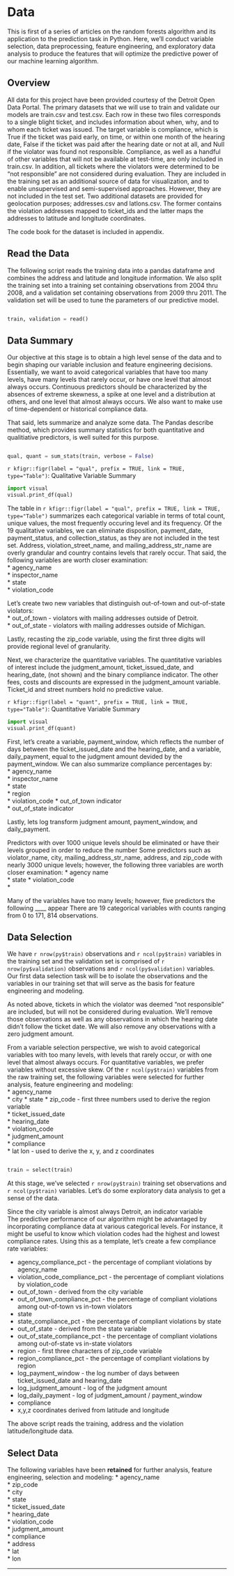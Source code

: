 # Data
This is first of a series of articles on the random forests algorithm and its application to the prediction task in Python. Here, we'll conduct variable selection, data preprocessing, feature engineering, and exploratory data analysis to produce the features that will optimize the predictive power of our machine learning algorithm.

## Overview
All data for this project have been provided courtesy of the Detroit Open Data Portal. The primary datasets that we will use to train and validate our models are train.csv and test.csv. Each row in these two files corresponds to a single blight ticket, and includes information about when, why, and to whom each ticket was issued. The target variable is compliance, which is True if the ticket was paid early, on time, or within one month of the hearing date, False if the ticket was paid after the hearing date or not at all, and Null if the violator was found not responsible. Compliance, as well as a handful of other variables that will not be available at test-time, are only included in train.csv. In addition, all tickets where the violators were determined to be "not responsible" are not considered during evaluation. They are included in the training set as an additional source of data for visualization, and to enable unsupervised and semi-supervised approaches. However, they are not included in the test set. Two additional datasets are provided for geolocation purposes; addresses.csv and latlons.csv. The former contains the violation addresses mapped to ticket_ids and the latter maps the addresses to latitude and longitude coordinates. 

The code book for the dataset is included in appendix.

## Read the Data
The following script reads the training data into a pandas dataframe and combines the address and latitude and longitude information. We also split the training set into a training set containing observations from 2004 thru 2008, and a validation set containing observations from 2009 thru 2011. The validation set will be used to tune the parameters of our predictive model.

```python
```

```python
train, validation = read()
```

## Data Summary
Our objective at this stage is to obtain a high level sense of the data and to begin shaping our variable inclusion and feature engineering decisions. Essentially, we want to avoid categorical variables that have too many levels, have many levels that rarely occur, or have one level that almost always occurs. Continuous predictors should be characterized by the absences of extreme skewness, a spike at one level and a distribution at others, and one level that almost always occurs. We also want to make use of time-dependent or historical compliance data.

That said, lets summarize and analyze some data. The Pandas describe method, which provides summary statistics for both quantitative and qualitiative predictors, is well suited for this purpose.
```python
```

```python
qual, quant = sum_stats(train, verbose = False)
```

`r kfigr::figr(label = "qual", prefix = TRUE, link = TRUE, type="Table")`: Qualitative Variable Summary
```python
import visual
visual.print_df(qual)
```
The table in `r kfigr::figr(label = "qual", prefix = TRUE, link = TRUE, type="Table")` summarizes each categorical variable in terms of total count, unique values, the most frequently occuring level and its frequency. Of the 19 qualitative variables, we can eliminate disposition, payment_date, payment_status, and collection_status, as they are not included in the test set. Address, violation_street_name, and mailing_address_str_name are overly grandular and country contains levels that rarely occur. That said, the following variables are worth closer examination:  
* agency_name   
* inspector_name   
* state    
* violation_code   

Let's create two new variables that distinguish out-of-town and out-of-state violators:  
* out_of_town - violators with mailing addresses outside of Detroit.  
* out_of_state - violators with mailing addresses outside of Michigan.   

Lastly, recasting the zip_code variable, using the first three digits will provide regional level of granularity. 

Next, we characterize the quantitative variables. The quantitative variables of interest include the judgment_amount, ticket_issued_date, and hearing_date, (not shown) and the binary compliance indicator. The other fees, costs and discounts are expressed in the judgment_amount variable.  Ticket_id and street numbers hold no predictive value.  

`r kfigr::figr(label = "quant", prefix = TRUE, link = TRUE, type="Table")`: Quantitative Variable Summary
```python
import visual
visual.print_df(quant)
```

First, let's create a variable, payment_window, which reflects the number of days between the ticket_issued_date and the hearing_date, and a variable, daily_payment, equal to the judgment amount devided by the payment_window. We can also summarize compliance percentages by:  
* agency_name  
* inspector_name  
* state  
* region  
* violation_code
* out_of_town indicator  
* out_of_state indicator  

Lastly, lets log transform judgment amount, payment_window, and daily_payment.

Predictors with over 1000 unique levels should be eliminated or have their levels grouped in order to reduce the number  Some predictors such as violator_name, city, mailing_address_str_name, address, and zip_code with nearly 3000 unique levels; however, the following three variables are worth closer examination:
* agency name  
* state 
* violation_code  
* 

Many of the variables have too many levels; however, five predictors the following ____ appear There are 19 categorical variables with counts ranging from 0 to 171, 814 observations.  


## Data Selection
We have `r nrow(py$train)` observations and `r ncol(py$train)` variables in the training set and the validation set is comprised of `r nrow(py$validation)` observations and `r ncol(py$validation)` variables. Our first data selection task will be to isolate the observations and the variables in our training set that will serve as the basis for feature engineering and modeling. 

As noted above, tickets in which the violator was deemed "not responsible" are included, but will not be considered during evaluation.  We'll remove those observations as well as any observations in which the hearing date didn't follow the ticket date. We will also remove any observations with a zero judgment amount.


From a variable selection perspective, we wish to avoid categorical variables with too many levels, with levels that rarely occur, or with one level that almost always occurs. For quantitative variables, we prefer variables without excessive skew.  Of the `r ncol(py$train)` variables from the raw training set, the following variables were selected for further analysis, feature engineering and modeling:   
* agency_name    
* city
* state 
* zip_code - first three numbers used to derive the region variable   
* ticket_issued_date   
* hearing_date  
* violation_code  
* judgment_amount  
* compliance  
* lat lon - used to derive the x, y, and z coordinates

```python
```

```python
train = select(train)
```

At this stage, we've selected `r nrow(py$train)` training set observations and `r ncol(py$train)` variables. Let's do some exploratory data analysis to get a sense of the data.

Since the city variable is almost always Detroit, an indicator variable  
The predictive performance of our algorithm might be advantaged by incorporating compliance data at various categorical levels.  For instance, it might be useful to know which violation codes had the highest and lowest compliance rates. Using this as a template, let's create a few compliance rate variables:  

* agency_compliance_pct - the percentage of compliant violations by agency_name
* violation_code_compliance_pct - the percentage of compliant violations by violation_code   
* out_of_town - derived from the city variable  
* out_of_town_compliance_pct - the percentage of compliant violations among out-of-town vs in-town violators  
* state  
* state_compliance_pct - the percentage of compliant violations by state
* out_of_state - derived from the state variable  
* out_of_state_compliance_pct - the percentage of compliant violations among out-of-state vs in-state violators  
* region - first three characters of zip_code variable     
* region_compliance_pct - the percentage of compliant violations by region
* log_payment_window - the log number of days between ticket_issued_date and hearing_date    
* log_judgment_amount - log of the judgment amount     
* log_daily_payment - log of judgment_amount  / payment_window    
* compliance 
* x,y,z coordinates derived from latitude and longitude     



The above script reads the training, address and the violation latitude/longitude data.  

## Select Data
The following variables have been **retained** for further analysis, feature engineering, selection and modeling:
* agency_name    
* zip_code   
* city  
* state  
* ticket_issued_date     
* hearing_date     
* violation_code    
* judgment_amount   
* compliance   
* address   
* lat   
* lon   




***